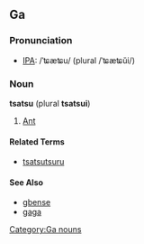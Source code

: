 ==Ga==
===Pronunciation===
* [[Wiktionary:Pronunciation_key|IPA]]: /ˈʨæʨu/ (plural /ˈʨæʨŭi/)

===Noun===
'''tsatsu''' (plural '''tsatsui''')
# [[Ant]]

====Related Terms====
* [[tsatsutsuru]]

====See Also====
* [[gbense]]
* [[gaga]]

[[Category:Ga nouns]]